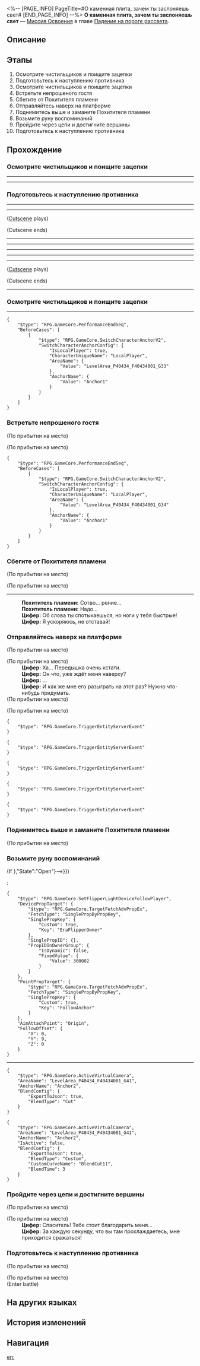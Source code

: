 <%-- [PAGE_INFO]
PageTitle=#О каменная плита, зачем ты заслоняешь свет#
[END_PAGE_INFO] --%>
{{Дополнить|Диалоги.}}
{{Миссия Инфобокс
|id              = 1040415
|Название        = 
|Изображение     = Миссия О каменная плита, зачем ты заслоняешь свет.png
|Тип             = Миссия Освоения
|Событие         = 
|Глава           = Падение на пороге рассвета
|Условия         = 
|Персонажи       = Первопроходец; Похититель пламени; Цифер
|СтартЛокация    = [[Амфореус]] — [[Город дракона Стиксия]]
|Мир             = Амфореус
|Предыдущая      = 
|Следующая       = 
|Награды         = Опыт Освоения*500; Звёздный нефрит*60; Путеводитель путешественника*5; Очищенный эфир*5; Небесная амброзия*200; Daythunder Rhapsody*1 { text = Daythunder Rhapsody }; Кредиты*60 000
}}
'''О каменная плита, зачем ты заслоняешь свет''' — [[Миссия Освоения]] в главе [[Падение на пороге рассвета]].

==Описание==
{{Описание|<!--официальное описание из Перекрёстка судеб-->}}

==Этапы==
# Осмотрите чистильщиков и поищите зацепки
# Подготовьтесь к наступлению противника
# Осмотрите чистильщиков и поищите зацепки
# Встретьте непрошеного гостя
# Сбегите от Похитителя пламени
# Отправляйтесь наверх на платформе
# Поднимитесь выше и заманите Похитителя пламени
# Возьмите руну воспоминаний
# Пройдите через цепи и достигните вершины
# Подготовьтесь к наступлению противника

==Прохождение==
{{Дополнить}}
===Осмотрите чистильщиков и поищите зацепки===
{{Описание миссии|тип=Миссия Освоения|локация=Город дракона Стиксия|Цифер в одиночку защищает ядро пламени Кефала в Стиксии, отражая нападения чистильщиков. Но угроза исходит не только от наёмников Сената: Похититель пламени тоже показался на берегу царства мёртвых.}}
{{Диалог Начало}}
----
:{{tx}}
----
:{{tx}}
{{Диалог Конец}}

===Подготовьтесь к наступлению противника===
{{Диалог Начало}}
----
----
;([[#Gallery|Cutscene]] plays)
::{{tx}}{{subst:void|<!--Failed to load captions from Config/CutSceneCaption/CS_Chap04_Act400_Caption.json-->}}
;(Cutscene ends)
----
----
:{{tx}}
----
:{{tx}}
----
----
;([[#Gallery|Cutscene]] plays)
::{{tx}}{{subst:void|<!--Failed to load captions from Config/CutSceneCaption/CS_Chap04_Act410_Caption.json-->}}
;(Cutscene ends)
----
{{Диалог Конец}}

===Осмотрите чистильщиков и поищите зацепки===
{{Диалог Начало}}
----
:{{tx}}
<pre>{
	"$type": "RPG.GameCore.PerformanceEndSeq",
	"BeforeCases": [
		{
			"$type": "RPG.GameCore.SwitchCharacterAnchorV2",
			"SwitchCharacterAnchorConfig": {
				"IsLocalPlayer": true,
				"CharacterUniqueName": "LocalPlayer",
				"AreaName": {
					"Value": "LevelArea_P40434_F40434001_G33"
				},
				"AnchorName": {
					"Value": "Anchor1"
				}
			}
		}
	]
}</pre>
{{Диалог Конец}}

===Встретьте непрошеного гостя===
{{Диалог Начало}}
;(По прибытии на место)

;(По прибытии на место)
:{{tx}}
<pre>{
	"$type": "RPG.GameCore.PerformanceEndSeq",
	"BeforeCases": [
		{
			"$type": "RPG.GameCore.SwitchCharacterAnchorV2",
			"SwitchCharacterAnchorConfig": {
				"IsLocalPlayer": true,
				"CharacterUniqueName": "LocalPlayer",
				"AreaName": {
					"Value": "LevelArea_P40434_F40434001_G34"
				},
				"AnchorName": {
					"Value": "Anchor1"
				}
			}
		}
	]
}</pre>
{{Диалог Конец}}

===Сбегите от Похитителя пламени===
{{Диалог Начало}}
;(По прибытии на место)

;(По прибытии на место)
----
:{{tx}}
:'''Похититель пламени:''' Сотво... рение...
:'''Похититель пламени:''' Надо...
:'''Цифер:''' Об слова ты спотыкаешься, но ноги у тебя быстрые!
:'''Цифер:''' Я ускоряюсь, не отставай!
{{Диалог Конец}}

===Отправляйтесь наверх на платформе===
{{Диалог Начало}}
;(По прибытии на место)

;(По прибытии на место)
:'''Цифер:''' Ха... Передышка очень кстати.
:'''Цифер:''' Он что, уже ждёт меня наверху?
:'''Цифер:''' ...
:'''Цифер:''' И как же мне его разыграть на этот раз? Нужно что-нибудь придумать.
;(По прибытии на место)

;(По прибытии на место)
:{{tx}}
<pre>{
	"$type": "RPG.GameCore.TriggerEntityServerEvent"
}</pre>
<pre>{
	"$type": "RPG.GameCore.TriggerEntityServerEvent"
}</pre>
<pre>{
	"$type": "RPG.GameCore.TriggerEntityServerEvent"
}</pre>
<pre>{
	"$type": "RPG.GameCore.TriggerEntityServerEvent"
}</pre>
<pre>{
	"$type": "RPG.GameCore.TriggerEntityServerEvent"
}</pre>
{{Диалог Конец}}

===Поднимитесь выше и заманите Похитителя пламени===
{{Диалог Начало}}
;(По прибытии на место)
{{Диалог Конец}}

===Возьмите руну воспоминаний===
{{Диалог Начало}}
;(If {{cx}}{{subst:void|<!--{"$type":"RPG.GameCore.ByComparePropState","TargetType":{"$type":"RPG.GameCore.TargetFetchAdvPropEx","FetchType":"SinglePropByPropKey","SinglePropKey":{"Custom":true,"Key":"FollowAnchor"},"SinglePropID":{},"PropIDInOwnerGroup":{"IsDynamic":false,"FixedValue":{"Value":300002}}},"State":"Open"}-->}})
:<pre>{
	"$type": "RPG.GameCore.SetFlipperLightDeviceFollowPlayer",
	"DevicePropTarget": {
		"$type": "RPG.GameCore.TargetFetchAdvPropEx",
		"FetchType": "SinglePropByPropKey",
		"SinglePropKey": {
			"Custom": true,
			"Key": "EraFlipperOwner"
		},
		"SinglePropID": {},
		"PropIDInOwnerGroup": {
			"IsDynamic": false,
			"FixedValue": {
				"Value": 300002
			}
		}
	},
	"PointPropTarget": {
		"$type": "RPG.GameCore.TargetFetchAdvPropEx",
		"FetchType": "SinglePropByPropKey",
		"SinglePropKey": {
			"Custom": true,
			"Key": "FollowAnchor"
		}
	},
	"AimAttachPoint": "Origin",
	"FollowOffset": {
		"X": 0,
		"Y": 9,
		"Z": 0
	}
}</pre>
----
:{{tx}}
<pre>{
	"$type": "RPG.GameCore.ActiveVirtualCamera",
	"AreaName": "LevelArea_P40434_F40434001_G41",
	"AnchorName": "Anchor2",
	"BlendConfig": {
		"ExportToJson": true,
		"BlendType": "Cut"
	}
}</pre>
:<!--0.5-second delay-->
<pre>{
	"$type": "RPG.GameCore.ActiveVirtualCamera",
	"AreaName": "LevelArea_P40434_F40434001_G41",
	"AnchorName": "Anchor2",
	"IsActive": false,
	"BlendConfig": {
		"ExportToJson": true,
		"BlendType": "Custom",
		"CustomCurveName": "BlendCut11",
		"BlendTime": 3
	}
}</pre>
{{Диалог Конец}}

===Пройдите через цепи и достигните вершины===
{{Диалог Начало}}
;(По прибытии на место)

;(По прибытии на место)
:'''Цифер:''' Спаситель! Тебе стоит благодарить меня...
:'''Цифер:''' За каждую секунду, что вы там прохлаждаетесь, мне приходится сражаться!
{{Диалог Конец}}

===Подготовьтесь к наступлению противника===
{{Диалог Начало}}
;(По прибытии на место)

;(По прибытии на место)
:{{tx}}
:<!--1-second delay-->
;(Enter battle)
::{{tx|Enemy list missing}}
{{Диалог Конец}}

==На других языках==
{{На других языках
|en   = Slate, Why Neglect That Light's Shade
|zhs  = 石板啊，为何罔闻那灯影
|zht  = 石板啊，為何罔聞那燈影
|ja   = 石板よ、なぜ灯火に耳を傾けない
|ko   = 석판이여, 왜 등불에 비친 그림자를 무시하는가
|es   = Losa, ¿por qué descuidas esa sombra?
|fr   = Pourquoi négliger l'ombre de cette lumière&nbsp;?
|ru   = О каменная плита, зачем ты заслоняешь свет
|th   = แผ่นหินเอ๋ย ไยจึงไม่แยแสในเงาโคม
|vi   = Hỡi phiến đá, cớ sao chẳng lắng nghe ánh đèn
|de   = O Steinplatte, warum den Schatten des Lichts vernachlässigen
|id   = Prasasti, Mengapa Engkau Mengabaikan Bayang Lampu Itu
|pt   = Tabuleta, Por Que Negligenciar a Sombra Dessa Luz
}}

==История изменений==
{{История изменений|3.5}}

==Навигация==
{{Миссия Освоения Навбокс|Глава }}

[[en:]]
